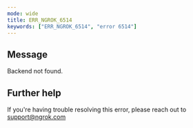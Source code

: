 ```yaml
---
mode: wide
title: ERR_NGROK_6514
keywords: ["ERR_NGROK_6514", "error 6514"]
---
```


## Message

Backend not found.

## Further help

If you're having trouble resolving this error, please reach out to [support@ngrok.com](mailto:support@ngrok.com?subject=Help%20with%20ERR_NGROK_6514)
